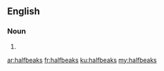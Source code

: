 ==English==

===Noun===
{{head|en|noun plural form}}

# {{plural of|halfbeak|lang=en}}

[[ar:halfbeaks]]
[[fr:halfbeaks]]
[[ku:halfbeaks]]
[[my:halfbeaks]]